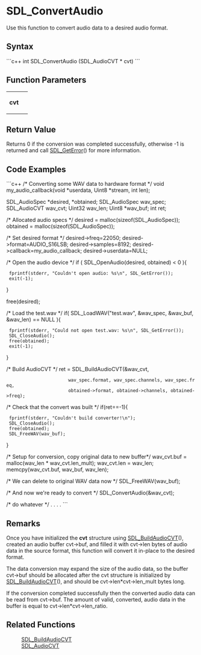 <!-- pragma section-numbers off -->
<!-- pragma disable-camelcase -->

= SDL_ConvertAudio =
Use this function to convert audio data to a desired audio format.


== Syntax ==
```c++
int SDL_ConvertAudio (SDL_AudioCVT * cvt)
```

== Function Parameters ==
{|
|'''cvt'''
|
|}

== Return Value ==

Returns 0 if the conversion was completed successfully, otherwise -1 is returned and call [[SDL_GetError]]() for more information.

== Code Examples ==
```c++
/* Converting some WAV data to hardware format */
void my_audio_callback(void *userdata, Uint8 *stream, int len);

SDL_AudioSpec *desired, *obtained;
SDL_AudioSpec wav_spec;
SDL_AudioCVT  wav_cvt;
Uint32 wav_len;
Uint8 *wav_buf;
int ret;

/* Allocated audio specs */
desired = malloc(sizeof(SDL_AudioSpec));
obtained = malloc(sizeof(SDL_AudioSpec));

/* Set desired format */
desired->freq=22050;
desired->format=AUDIO_S16LSB;
desired->samples=8192;
desired->callback=my_audio_callback;
desired->userdata=NULL;

/* Open the audio device */
if ( SDL_OpenAudio(desired, obtained) < 0 ){
  fprintf(stderr, "Couldn't open audio: %s\n", SDL_GetError());
  exit(-1);
}
        
free(desired);

/* Load the test.wav */
if( SDL_LoadWAV("test.wav", &wav_spec, &wav_buf, &wav_len) == NULL ){
  fprintf(stderr, "Could not open test.wav: %s\n", SDL_GetError());
  SDL_CloseAudio();
  free(obtained);
  exit(-1);
}
                                            
/* Build AudioCVT */
ret = SDL_BuildAudioCVT(&wav_cvt,
                        wav_spec.format, wav_spec.channels, wav_spec.freq,
                        obtained->format, obtained->channels, obtained->freq);

/* Check that the convert was built */
if(ret==-1){
  fprintf(stderr, "Couldn't build converter!\n");
  SDL_CloseAudio();
  free(obtained);
  SDL_FreeWAV(wav_buf);
}

/* Setup for conversion, copy original data to new buffer*/
wav_cvt.buf = malloc(wav_len * wav_cvt.len_mult);
wav_cvt.len = wav_len;
memcpy(wav_cvt.buf, wav_buf, wav_len);

/* We can delete to original WAV data now */
SDL_FreeWAV(wav_buf);

/* And now we're ready to convert */
SDL_ConvertAudio(&wav_cvt);

/* do whatever */
.
.
.
.
```

== Remarks ==
Once you have initialized the '''cvt''' structure using [[SDL_BuildAudioCVT]](), created an audio buffer cvt->buf, and filled it with cvt->len bytes of audio data in the source format, this function will convert it in-place to the desired format.

The data conversion may expand the size of the audio data, so the buffer cvt->buf should be allocated after the cvt structure is initialized by [[SDL_BuildAudioCVT]](), and should be cvt->len*cvt->len_mult bytes long.

If the conversion completed successfully then the converted audio data can be read from cvt->buf. The amount of valid, converted, audio data in the buffer is equal to cvt->len*cvt->len_ratio. 
 
== Related Functions ==
:[[SDL_BuildAudioCVT]] 
:[[SDL_AudioCVT]] 
